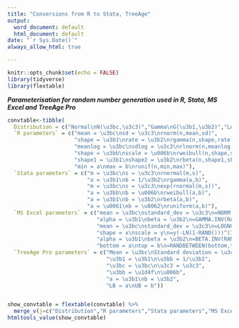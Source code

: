 ```yaml
---
title: "Conversions from R to Stata, TreeAge"
output:
  word_document: default
  html_document: default
date: "`r Sys.Date()`"
always_allow_html: true

---
```


```r
knitr::opts_chunk$set(echo = FALSE)
library(tidyverse)
library(flextable)

```

***Parameterisation for random number generation used in R, Stata, MS Excel and TreeAge Pro***
```r
convtable<-tibble(
  Distribution = c("Normal\nN(\u3bc,\u3c3)","Gamma\nG(\u3b1,\u3b2)","Log-Normal\nLN(\u3bc,\u3c3)","Weibull\nWeib(\u3bb,\u006b)","Beta\nBeta(\u3b1,\u3b2)","Uniform\nU(\u0061,\u0062)"),
  `R parameters` = c("mean = \u3bc\nsd = \u3c3\nrnorm(n,mean,sd)",
                     "shape = \u3b1\nrate = \u3b2\nrgamma(n,shape,rate)",
                     "meanlog = \u3bc\nsdlog = \u3c3\nrlnorm(n,meanlog,sdlog)",
                     "shape = \u3bb\nscale = \u006b\nrweibull(n,shape,scale)",
                     "shape1 = \u3b1\nshape2 = \u3b2\nrbeta(n,shape1,shape2)",
                     "min = a\nmax = b\nrunif(n,min,max)"),
  `Stata parameters` = c("m = \u3bc\ns = \u3c3\nrnormal(m,s)",
                         "a = \u3b1\nb = 1/\u3b2\nrgamma(a,b)",
                         "m = \u3bc\ns = \u3c3\nexp(rnormal(m,s))",
                         "a = \u3bb\nb = \u006b\nrweibull(a,b)",
                         "a = \u3b1\nb = \u3b2\nrbeta(a,b)",
                         "a = \u0061\nb = \u0062\nruniform(a,b)"),
  `MS Excel parameters` = c("mean = \u3bc\nstandard_dev = \u3c3\n=NORM.INV(RAND(),mean,standard_dev)",
                            "alpha = \u3b1\nbeta = \u3b2\n=GAMMA.INV(RAND(),alpha,beta)",
                            "mean = \u3bc\nstandard_dev = \u3c3\n=LOGNORM.INV(RAND(),mean,standard_dev)",
                            "shape = x\nscale = y\n=y(-LN(1-RAND()))^(1/x)",  #inverse transfer; ref Robert & Casella 2004
                            "alpha = \u3b1\nbeta = \u3b2\n=BETA.INV(RAND(),alpha,beta)",
                            "bottom = a\ntop = b\n=RANDBETWEEN(bottom,top)"),
  `TreeAge Pro parameters` = c("Mean = \u3bc\nStandard deviation = \u3c3",
                               "\u3b1 = \u3b1\n\u3bb = 1/\u3b2",
                               "\u3bc = \u3bc\n\u3c3 = \u3c3",
                               "\u3bb = \u1d4f\n\u006b",
                               "a = \u3b1\nb = \u3b2",
                               "LB = a\nUB = b"))


show_convtable = flextable(convtable) %>% 
  merge_v(j=c("Distribution","R parameters","Stata parameters","MS Excel parameters","TreeAge Pro parameters")) %>% theme_box %>% width(width=c(1.75,2,2,2,2))
htmltools_value(show_convtable)

```
